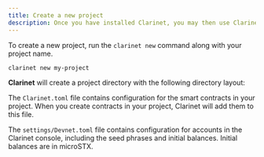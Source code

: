 ```yaml
---
title: Create a new project
description: Once you have installed Clarinet, you may then use Clarinet to create a new project.
---
```



To create a new project, run the `clarinet new` command along with your project name.

 ```bash title="Terminal"
clarinet new my-project
```

**Clarinet** will create a project directory with the following directory layout:

<Files className='pointer-events-none'>
  <Folder name="contracts" />
  <Folder name="settings" defaultOpen>
    <File name="Devnet.toml" />
    <File name="Mainnet.toml" />
    <File name="Testnet.toml" />
  </Folder>
  <Folder name="tests" />
  <File name=".gitignore" />
  <File name="Clarinet.toml" />
  <File name="package.json" />
  <File name="tsconfig.json" />
  <File name="vitest.config.js" />
</Files>

The `Clarinet.toml` file contains configuration for the smart contracts in your project. When you create contracts in your project, Clarinet will add them to this file.

The `settings/Devnet.toml` file contains configuration for accounts in the Clarinet console, including the seed phrases and initial balances. Initial balances are in microSTX.